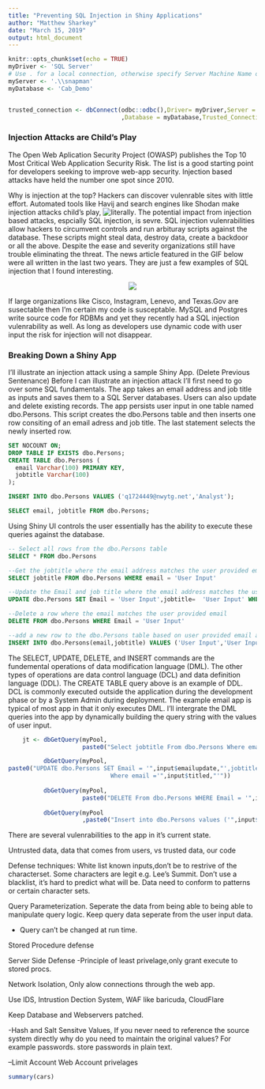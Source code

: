 ```yaml
---
title: "Preventing SQL Injection in Shiny Applications"
author: "Matthew Sharkey"
date: "March 15, 2019"
output: html_document
---
```


```r
knitr::opts_chunk$set(echo = TRUE)
myDriver <- 'SQL Server'
# Use . for a local connection, otherwise specify Server Machine Name or IP address
myServer <- '.\\snapman'
myDatabase <- 'Cab_Demo'


trusted_connection <- dbConnect(odbc::odbc(),Driver= myDriver,Server = myServer
                                ,Database = myDatabase,Trusted_Connection='yes')

```

### Injection Attacks are Child's Play

The Open Web Aplication Security Project (OWASP) publishes the Top 10 Most Critical Web Application Security Risk.  The list is a good starting point for developers seeking to improve web-app security.  Injection based attacks have held the number one spot since 2010.

Why is injection at the top?  Hackers can discover vulenrable sites with little effort.  Automated tools like Havij and search engines like Shodan make injection attacks child's play, ![literally](https://techcrunch.com/2018/08/12/hacking-the-websites-responsible-for-election-information-is-so-easy-an-11-year-old-did-it/).  The potential impact from injection based attacks, espcially SQL injection, is sevre.  SQL injection vulenrabilities allow hackers to circumvent controls and run arbituray scripts against the database.  These scripts might steal data, destroy data, create a backdoor or all the above.  Despite the ease and severity organizations still have trouble eliminating the threat.  The news article featured in the GIF below were all written in the last two years.  They are just a few examples of SQL injection that I found interesting. 

<center>
![](D:/sqlinjection.gif)
</center>

If large  organizations like Cisco, Instagram, Lenevo, and Texas.Gov are susectable then I'm certain my code is susceptable.  MySQL and Postgres write source code for RDBMs and yet they recently had a SQL injection vulenrability as well.  As long as developers use dynamic code with user input the risk for injection will not disappear.

###  Breaking Down a Shiny App

I'll illustrate an injection attack using a sample Shiny App. (Delete Previous Sentenance)  Before I can illustrate an injection attack I'll first need to go over some SQL fundamentals.  The app takes an email address and job title as inputs and saves them to a SQL Server databases.  Users can also update and delete existing records.  The app persists user input in one table named dbo.Persons.  This script creates the dbo.Persons table and then inserts one row consiting of an email adress and job title.  The last statement selects the newly inserted row.



```sql
SET NOCOUNT ON;
DROP TABLE IF EXISTS dbo.Persons;
CREATE TABLE dbo.Persons (
  email Varchar(100) PRIMARY KEY, 
  jobtitle Varchar(100)
);

INSERT INTO dbo.Persons VALUES ('q1724449@nwytg.net','Analyst');

SELECT email, jobtitle FROM dbo.Persons;

```

Using Shiny UI controls the user essentially has the ability to execute these queries against the database.


```sql

-- Select all rows from the dbo.Persons table
SELECT * FROM dbo.Persons

--Get the jobtitle where the email address matches the user provided email
SELECT jobtitle FROM dbo.Persons WHERE email = 'User Input'

--Update the Email and job title where the email address matches the user provided email
UPDATE dbo.Persons SET Email = 'User Input',jobtitle=  'User Input' WHERE email ='User Input')

--Delete a row where the email matches the user provided email
DELETE FROM dbo.Persons WHERE Email = 'User Input'

--add a new row to the dbo.Persons table based on user provided email and jobtitle
INSERT INTO dbo.Persons(email,jobtitle) VALUES ('User Input','User Input')

```

The SELECT, UPDATE, DELETE, and INSERT commands are the fundemental operations of data modification language (DML).  The other types of operations are data control language (DCL) and data definition language (DDL).  The CREATE TABLE query above is an example of DDL.  DCL is commonly executed outside the application during the development phase or by a System Admin during deployment.  The example email app is typical of most app in that it only executes DML.  I'll intergrate the DML queries into the app by dynamically building the query string with the values of user input.


```r
    jt <- dbGetQuery(myPool,
                     paste0("Select jobtitle From dbo.Persons Where email   ='",input$titled,"'"))

          dbGetQuery(myPool,
paste0("UPDATE dbo.Persons SET Email = '",input$emailupdate,"',jobtitle=  '",input$titleupdate,"'
                             Where email ='",input$titled,"'"))
          
          dbGetQuery(myPool,
                     paste0("DELETE From dbo.Persons WHERE Email = '",input$titled,"'"))
          
          dbGetQuery(myPool
                     ,paste0("Insert into dbo.Persons values ('",input$email,"','",input$title,"')"))
```



There are several vulenrabilities to the app in it's current state.






Untrusted data, data that comes from users, vs trusted data, our code


Defense techniques:
White list known inputs,don't be to restrive of the characterset.  Some characters are legit e.g. Lee's Summit.  Don't use a blacklist, it's hard to predict what will be.  Data need to conform to patterns or certain character sets.

Query Parameterization.  Seperate the data from being able to being able to manipulate query logic. Keep query data seperate from the user input data.

* Query can't be changed at run time.


Stored Procedure defense

Server Side Defense
  -Principle of least privelage,only grant execute to stored procs.

Network Isolation, Only alow connections through the web app.

Use IDS, Intrustion Dection System, WAF like baricuda, CloudFlare

Keep Database and Webservers patched.

-Hash and Salt Sensitve Values, If you never need to reference the source system directly why do you need to maintain the original values?  For example passwords.   store passwords in plain text.








--Limit  Account Web Account privelages

```r
summary(cars)
```